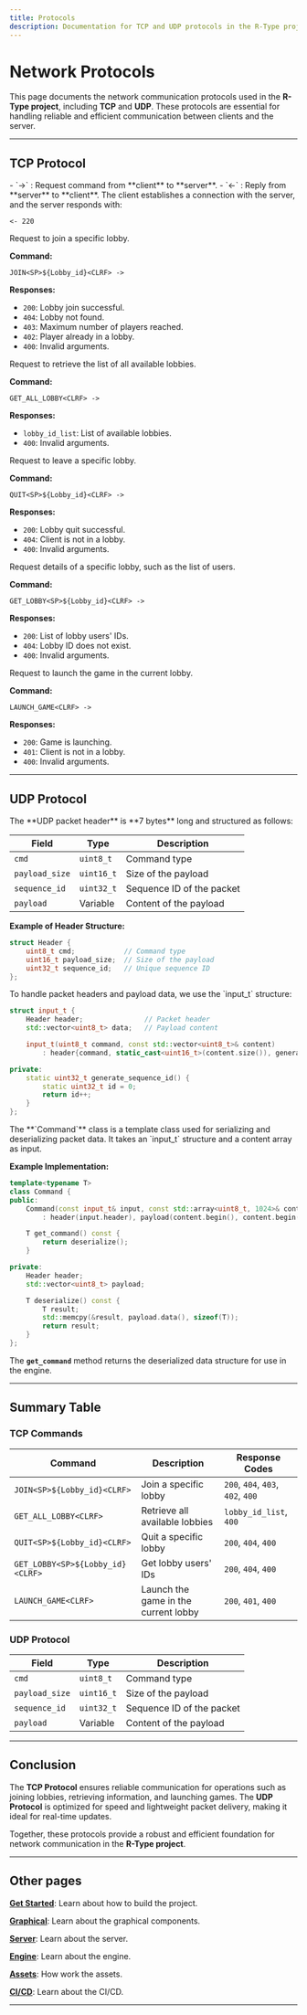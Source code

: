 ```yaml
---
title: Protocols
description: Documentation for TCP and UDP protocols in the R-Type project.
---
```


# Network Protocols

This page documents the network communication protocols used in the **R-Type project**, including **TCP** and **UDP**. These protocols are essential for handling reliable and efficient communication between clients and the server.

---

<AccordionGroup>

## TCP Protocol

<Accordion title="Notations">
- `->` : Request command from **client** to **server**.
- `<-` : Reply from **server** to **client**.
</Accordion>

<Accordion title="Connection Establishment">
The client establishes a connection with the server, and the server responds with:

```text
<- 220
```
</Accordion>

<Accordion title="Commands and Responses">

<Accordion title="1. JOIN Lobby">
Request to join a specific lobby.

**Command:**
```text
JOIN<SP>${Lobby_id}<CLRF> ->
```
**Responses:**
- `200`: Lobby join successful.
- `404`: Lobby not found.
- `403`: Maximum number of players reached.
- `402`: Player already in a lobby.
- `400`: Invalid arguments.
</Accordion>

<Accordion title="2. GET_ALL_LOBBY">
Request to retrieve the list of all available lobbies.

**Command:**
```text
GET_ALL_LOBBY<CLRF> ->
```
**Responses:**
- `lobby_id_list`: List of available lobbies.
- `400`: Invalid arguments.
</Accordion>

<Accordion title="3. QUIT Lobby">
Request to leave a specific lobby.

**Command:**
```text
QUIT<SP>${Lobby_id}<CLRF> ->
```
**Responses:**
- `200`: Lobby quit successful.
- `404`: Client is not in a lobby.
- `400`: Invalid arguments.
</Accordion>

<Accordion title="4. GET_LOBBY Information">
Request details of a specific lobby, such as the list of users.

**Command:**
```text
GET_LOBBY<SP>${Lobby_id}<CLRF> ->
```
**Responses:**
- `200`: List of lobby users' IDs.
- `404`: Lobby ID does not exist.
- `400`: Invalid arguments.
</Accordion>

<Accordion title="5. LAUNCH_GAME">
Request to launch the game in the current lobby.

**Command:**
```text
LAUNCH_GAME<CLRF> ->
```
**Responses:**
- `200`: Game is launching.
- `401`: Client is not in a lobby.
- `400`: Invalid arguments.
</Accordion>

</Accordion>

</AccordionGroup>

---

<AccordionGroup>

## UDP Protocol

<Accordion title="Header Format">
The **UDP packet header** is **7 bytes** long and structured as follows:

| **Field**         | **Type**       | **Description**                    |
|-------------------|----------------|------------------------------------|
| `cmd`            | `uint8_t`      | Command type                       |
| `payload_size`   | `uint16_t`     | Size of the payload                |
| `sequence_id`    | `uint32_t`     | Sequence ID of the packet          |
| `payload`        | Variable       | Content of the payload             |

**Example of Header Structure:**
```cpp
struct Header {
    uint8_t cmd;            // Command type
    uint16_t payload_size;  // Size of the payload
    uint32_t sequence_id;   // Unique sequence ID
};
```
</Accordion>

<Accordion title="Payload Handling with input_t">
To handle packet headers and payload data, we use the `input_t` structure:

```cpp
struct input_t {
    Header header;               // Packet header
    std::vector<uint8_t> data;   // Payload content

    input_t(uint8_t command, const std::vector<uint8_t>& content)
        : header{command, static_cast<uint16_t>(content.size()), generate_sequence_id()}, data(content) {}

private:
    static uint32_t generate_sequence_id() {
        static uint32_t id = 0;
        return id++;
    }
};
```
</Accordion>

<Accordion title="Serialization and Deserialization with Command Class">
The **`Command`** class is a template class used for serializing and deserializing packet data. It takes an `input_t` structure and a content array as input.

**Example Implementation:**
```cpp
template<typename T>
class Command {
public:
    Command(const input_t& input, const std::array<uint8_t, 1024>& content)
        : header(input.header), payload(content.begin(), content.begin() + input.header.payload_size) {}

    T get_command() const {
        return deserialize();
    }

private:
    Header header;
    std::vector<uint8_t> payload;

    T deserialize() const {
        T result;
        std::memcpy(&result, payload.data(), sizeof(T));
        return result;
    }
};
```

The **`get_command`** method returns the deserialized data structure for use in the engine.
</Accordion>

</AccordionGroup>

---

## Summary Table

### **TCP Commands**
| **Command**                   | **Description**                      | **Response Codes**            |
|-------------------------------|--------------------------------------|-------------------------------|
| `JOIN<SP>${Lobby_id}<CLRF>`   | Join a specific lobby                | `200`, `404`, `403`, `402`, `400`       |
| `GET_ALL_LOBBY<CLRF>`         | Retrieve all available lobbies       | `lobby_id_list`, `400`            |
| `QUIT<SP>${Lobby_id}<CLRF>`   | Quit a specific lobby                | `200`, `404`, `400`                 |
| `GET_LOBBY<SP>${Lobby_id}<CLRF>` | Get lobby users' IDs                 | `200`, `404`, `400`                 |
| `LAUNCH_GAME<CLRF>`           | Launch the game in the current lobby | `200`, `401`, `400`                 |

### **UDP Protocol**
| **Field**         | **Type**       | **Description**                    |
|-------------------|----------------|------------------------------------|
| `cmd`            | `uint8_t`      | Command type                       |
| `payload_size`   | `uint16_t`     | Size of the payload                |
| `sequence_id`    | `uint32_t`     | Sequence ID of the packet          |
| `payload`        | Variable       | Content of the payload             |

---

## Conclusion

The **TCP Protocol** ensures reliable communication for operations such as joining lobbies, retrieving information, and launching games. The **UDP Protocol** is optimized for speed and lightweight packet delivery, making it ideal for real-time updates.

Together, these protocols provide a robust and efficient foundation for network communication in the **R-Type project**.

---

## Other pages

**[Get Started](./getting-started)**: Learn about how to build the project.

**[Graphical](./graphical)**: Learn about the graphical components.

**[Server](./server)**: Learn about the server.

**[Engine](./engine)**: Learn about the engine.

**[Assets](./assets)**: How work the assets.

**[CI/CD](./cicd)**: Learn about the CI/CD.

---
